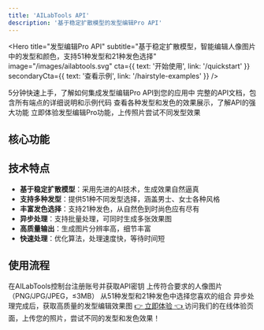 ```yaml
---
title: 'AILabTools API'
description: '基于稳定扩散模型的发型编辑Pro API'
---
```


<Hero
  title="发型编辑Pro API"
  subtitle="基于稳定扩散模型，智能编辑人像图片中的发型和颜色，支持51种发型和21种发色选择"
  image="/images/ailabtools.svg"
  cta={{
    text: '开始使用',
    link: '/quickstart'
  }}
  secondaryCta={{
    text: '查看示例',
    link: '/hairstyle-examples'
  }}
/>

<Grid cols={2}>
  <Card
    title="快速开始"
    icon="rocket"
    href="/quickstart"
  >
    5分钟快速上手，了解如何集成发型编辑Pro API到您的应用中
  </Card>
  <Card
    title="API参考"
    icon="code"
    href="/api-reference/overview"
  >
    完整的API文档，包含所有端点的详细说明和示例代码
  </Card>
  <Card
    title="发型示例"
    icon="image"
    href="/hairstyle-examples"
  >
    查看各种发型和发色的效果展示，了解API的强大功能
  </Card>
  <Card
    title="在线体验"
    icon="play"
    href="https://www.ailabtools.com/portrait-hairstyle-editing-pro-example"
  >
    立即体验发型编辑Pro功能，上传照片尝试不同发型效果
  </Card>
</Grid>

## 核心功能

<Grid cols={3}>
  <Feature
    title="51种发型选择"
    description="涵盖男士、女士各种风格，从经典到时尚应有尽有"
    icon="scissors"
  />
  <Feature
    title="21种发色"
    description="从自然色到时尚色，支持渐变和多色效果"
    icon="palette"
  />
  <Feature
    title="异步处理"
    description="支持批量处理，可同时生成多张效果图"
    icon="clock"
  />
  <Feature
    title="高质量输出"
    description="基于稳定扩散模型，生成效果自然逼真"
    icon="star"
  />
  <Feature
    title="快速处理"
    description="优化算法，处理速度快，等待时间短"
    icon="zap"
  />
  <Feature
    title="简单集成"
    description="RESTful API设计，支持多种编程语言"
    icon="code"
  />
</Grid>

## 技术特点

- **基于稳定扩散模型**：采用先进的AI技术，生成效果自然逼真
- **支持多种发型**：提供51种不同发型选择，涵盖男士、女士各种风格
- **丰富发色选择**：支持21种发色，从自然色到时尚色应有尽有
- **异步处理**：支持批量处理，可同时生成多张效果图
- **高质量输出**：生成图片分辨率高，细节丰富
- **快速处理**：优化算法，处理速度快，等待时间短

## 使用流程

<Steps>
  <Step title="获取API密钥">
    在AILabTools控制台注册账号并获取API密钥
  </Step>
  <Step title="上传图片">
    上传符合要求的人像图片（PNG/JPG/JPEG，≤3MB）
  </Step>
  <Step title="选择发型发色">
    从51种发型和21种发色中选择您喜欢的组合
  </Step>
  <Step title="获取结果">
    异步处理完成后，获取高质量的发型编辑效果图
  </Step>
</Steps>

<Tip>
  <a href="https://www.ailabtools.com/portrait-hairstyle-editing-pro-example" target="_blank">
    👉 立即体验 👈
  </a>
  访问我们的在线体验页面，上传您的照片，尝试不同的发型和发色效果！
</Tip>
